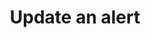 ---
openapi: "PUT /subscriptions/{external_id}/alerts/{code}"
authMethod: "bearer"
title: "Update an alert"
description: "This endpoint allows you to update an existing alert for a subscription."
---